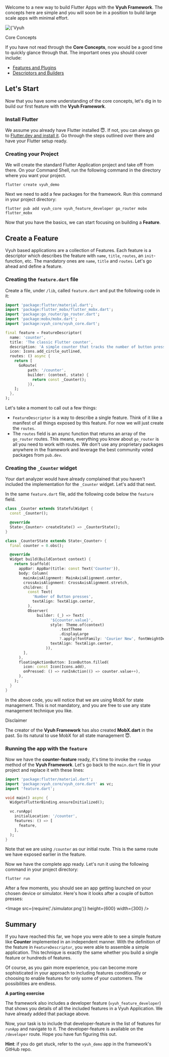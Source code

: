 
Welcome to a new way to build Flutter Apps with the **Vyuh Framework**. The
concepts here are simple and you will soon be in a position to build large scale
apps with minimal effort.

<div className={'flex flex-row justify-center my-8'}>
  <Image
    src={'/images/logo.png'}
    alt={'Vyuh Logo'}
    className={'max-w-fit'}
    width={128}
    height={128}
  />
</div>

<Callout>

Core Concepts

If you have not read through the **Core Concepts**, now would be a good time to
quickly glance through that. The important ones you should cover include:

- [Features and Plugins](/concepts/features-and-plugins)
- [Descriptors and Builders](/concepts/descriptors-and-builders)

</Callout>

## Let's Start

Now that you have some understanding of the core concepts, let's dig in to build
our first feature with the **Vyuh Framework**.

### Install Flutter

We assume you already have Flutter installed 😇. If not, you can always go to
[Flutter.dev and install it](https://docs.flutter.dev/get-started/install). Go
through the steps outlined over there and have your Flutter setup ready.

### Creating your Project

We will create the standard Flutter Application project and take off from there.
On your Command Shell, run the following command in the directory where you want
your project.

```shell
flutter create vyuh_demo
```

Next we need to add a few packages for the framework. Run this command in your
project directory:

```shell
flutter pub add vyuh_core vyuh_feature_developer go_router mobx flutter_mobx
```

Now that you have the basics, we can start focusing on building a **Feature**.

## Create a Feature

Vyuh based applications are a collection of Features. Each feature is a
descriptor which describes the feature with `name`, `title`, `routes`, an
`init`-function, etc. The mandatory ones are `name`, `title` and `routes`. Let's
go ahead and define a feature.

<Steps>

### Creating the `feature.dart` file

Create a file, under `/lib`, called `feature.dart` and put the following code in
it:

```dart filename="/lib/feature.dart"
import 'package:flutter/material.dart';
import 'package:flutter_mobx/flutter_mobx.dart';
import 'package:go_router/go_router.dart';
import 'package:mobx/mobx.dart';
import 'package:vyuh_core/vyuh_core.dart';

final feature = FeatureDescriptor(
  name: 'counter',
  title: 'The classic Flutter counter',
  description: 'A simple counter that tracks the number of button presses',
  icon: Icons.add_circle_outlined,
  routes: () async {
    return [
      GoRoute(
          path: '/counter',
          builder: (context, state) {
            return const _Counter();
          }),
    ];
  },
);

```

Let's take a moment to call out a few things:

- `FeatureDescriptor` is a way to describe a single feature. Think of it like a
  manifest of all things exposed by this feature. For now we will just create
  the `routes`.
- The `routes` field is an async function that returns an array of the
  `go_router` routes. This means, everything you know about `go_router` is all
  you need to work with routes. We don't use any proprietary packages anywhere
  in the framework and leverage the best community voted packages from
  `pub.dev`.

### Creating the `_Counter` widget

Your dart analyzer would have already complained that you haven't included the
implementation for the `_Counter` widget. Let's add that next.

In the same `feature.dart` file, add the following code below the `feature`
field.

```dart filename="/lib/feature.dart"
class _Counter extends StatefulWidget {
  const _Counter();

  @override
  State<_Counter> createState() => _CounterState();
}

class _CounterState extends State<_Counter> {
  final counter = 0.obs();

  @override
  Widget build(BuildContext context) {
    return Scaffold(
      appBar: AppBar(title: const Text('Counter')),
      body: Column(
        mainAxisAlignment: MainAxisAlignment.center,
        crossAxisAlignment: CrossAxisAlignment.stretch,
        children: [
          const Text(
            'Number of Button presses',
            textAlign: TextAlign.center,
          ),
          Observer(
              builder: (_) => Text(
                    '${counter.value}',
                    style: Theme.of(context)
                        .textTheme
                        .displayLarge
                        ?.apply(fontFamily: 'Courier New', fontWeightDelta: 2),
                    textAlign: TextAlign.center,
                  )),
        ],
      ),
      floatingActionButton: IconButton.filled(
        icon: const Icon(Icons.add),
        onPressed: () => runInAction(() => counter.value++),
      ),
    );
  }
}
```

In the above code, you will notice that we are using MobX for state management.
This is not mandatory, and you are free to use any state management technique
you like.

<Callout>

Disclaimer

The creator of the **Vyuh Framework** has also created **MobX.dart** in the
past. So its natural to use MobX for all state management 😇.

</Callout>

### Running the app with the `feature`

Now we have the **counter-feature** ready, it's time to invoke the `runApp`
method of the **Vyuh Framework**. Let's go back to the `main.dart` file in your
project and replace it with these lines:

```dart filename="/lib/main.dart"
import 'package:flutter/material.dart';
import 'package:vyuh_core/vyuh_core.dart' as vc;
import 'feature.dart';

void main() async {
  WidgetsFlutterBinding.ensureInitialized();

  vc.runApp(
    initialLocation: '/counter',
    features: () => [
      feature,
    ],
  );
}

```

Note that we are using `/counter` as our initial route. This is the same route
we have exposed earlier in the feature.

Now we have the complete app ready. Let's run it using the following command in
your project directory:

```shell
flutter run
```

After a few moments, you should see an app getting launched on your chosen
device or simulator. Here's how it looks after a couple of button presses:

<Image src={require('./simulator.png')} height={600} width={300} />

</Steps>

## Summary

If you have reached this far, we hope you were able to see a simple feature like
**Counter** implemented in an independent manner. With the definition of the
feature in `FeatureDescriptor`, you were able to assemble a simple application.
This technique is exactly the same whether you build a single feature or
hundreds of features.

Of course, as you gain more experience, you can become more sophisticated in
your approach to including features conditionally or choosing to enable features
for only some of your customers. The possibilities are endless.

<Callout>

**A parting exercise**

The framework also includes a developer feature (`vyuh_feature_developer`) that
shows you details of all the included features in a Vyuh Application. We have
already added that package above.

Now, your task is to include that developer-feature in the list of features for
`runApp` and navigate to it. The developer-feature is available on the
`/developer` route. Hope you have fun figuring this out.

**Hint**: if you do get stuck, refer to the `vyuh_demo` app in the framework's
GitHub repo.

</Callout>

